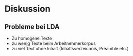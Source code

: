 # Diskussion


## Probleme bei LDA

* Zu homogene Texte
* zu wenig Texte beim Arbeitnehmerkorpus
* zu viel Text ohne Inhalt (Inhaltsverzeichnis, Preamble etc.)